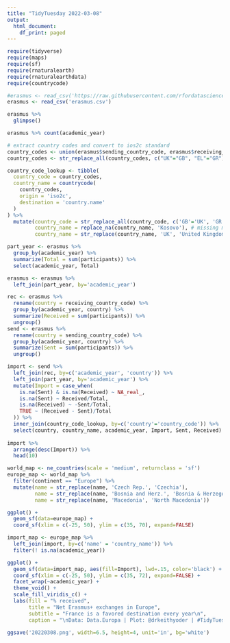 ```yaml
---
title: "TidyTuesday 2022-03-08"
output:
  html_document:
    df_print: paged
---
```


```r
require(tidyverse)
require(maps)
require(sf)
require(rnaturalearth)
require(rnaturalearthdata)
require(countrycode)

#erasmus <- read_csv('https://raw.githubusercontent.com/rfordatascience/tidytuesday/master/data/2022/2022-03-08/erasmus.csv')
erasmus <- read_csv('erasmus.csv')
```

```r
erasmus %>%
  glimpse()
```

```r
erasmus %>% count(academic_year)
```

```r
# extract country codes and convert to ios2c standard
country_codes <- union(erasmus$sending_country_code, erasmus$receiving_country_code)
country_codes <- str_replace_all(country_codes, c("UK"="GB", "EL"="GR"))

country_code_lookup <- tibble(
  country_code = country_codes,
  country_name = countrycode(
    country_codes,
    origin = 'iso2c',
    destination = 'country.name'
  )
) %>%
  mutate(country_code = str_replace_all(country_code, c('GB'='UK', 'GR'='EL')),
         country_name = replace_na(country_name, 'Kosovo'), # missing match
         country_name = str_replace(country_name, 'UK', 'United Kingdom'))
```


```r
part_year <- erasmus %>%
  group_by(academic_year) %>%
  summarize(Total = sum(participants)) %>%
  select(academic_year, Total)

erasmus <- erasmus %>%
  left_join(part_year, by='academic_year')

rec <- erasmus %>%
  rename(country = receiving_country_code) %>% 
  group_by(academic_year, country) %>%
  summarize(Received = sum(participants)) %>%
  ungroup()
send <- erasmus %>%
  rename(country = sending_country_code) %>%
  group_by(academic_year, country) %>%
  summarize(Sent = sum(participants)) %>%
  ungroup()

import <- send %>%
  left_join(rec, by=c('academic_year', 'country')) %>%
  left_join(part_year, by='academic_year') %>%
  mutate(Import = case_when(
    is.na(Sent) & is.na(Received) ~ NA_real_,
    is.na(Sent) ~ Received/Total,
    is.na(Received) ~ -Sent/Total,
    TRUE ~ (Received - Sent)/Total
  )) %>%
  inner_join(country_code_lookup, by=c('country'='country_code')) %>%
  select(country, country_name, academic_year, Import, Sent, Received)
               
import %>%
  arrange(desc(Import)) %>%
  head(10)
```

```r
world_map <- ne_countries(scale = 'medium', returnclass = 'sf')
europe_map <- world_map %>% 
  filter(continent == "Europe") %>%
  mutate(name = str_replace(name, 'Czech Rep.', 'Czechia'),
         name = str_replace(name, 'Bosnia and Herz.', 'Bosnia & Herzegovina'),
         name = str_replace(name, 'Macedonia', 'North Macedonia'))

ggplot() +
  geom_sf(data=europe_map) +
  coord_sf(xlim = c(-25, 50), ylim = c(35, 70), expand=FALSE)
```


```r
import_map <- europe_map %>%
  left_join(import, by=c('name' = 'country_name')) %>%
  filter(! is.na(academic_year))

ggplot() +
  geom_sf(data=import_map, aes(fill=Import), lwd=.15, color='black') +
  coord_sf(xlim = c(-25, 50), ylim = c(35, 72), expand=FALSE) +
  facet_wrap(~academic_year) +
  theme_void() +
  scale_fill_viridis_c() +
  labs(fill = "% received",
       title = "Net Erasmus+ exchanges in Europe",
       subtitle = "France is a favored destination every year\n",
       caption = "\nData: Data.Europa | Plot: @drkeithyoder | #TidyTuesday")

ggsave('20220308.png', width=6.5, height=4, unit='in', bg='white')
```

